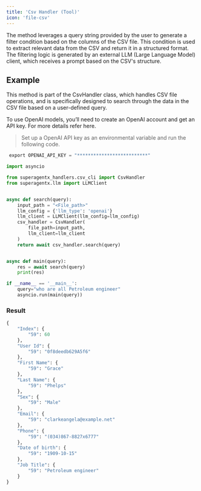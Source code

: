 ```yaml
---
title: 'Csv Handler (Tool)'
icon: 'file-csv'
---
```


The method leverages a query string provided by the user to generate a filter condition based on the columns of the
CSV file. This condition is used to extract relevant data from the CSV and return it in a structured format. The filtering
logic is generated by an external LLM (Large Language Model) client, which receives a prompt based on the CSV's structure.

## Example
This method is part of the CsvHandler class, which handles CSV file operations, and is specifically designed to search
through the data in the CSV file based on a user-defined query.

To use OpenAI models, you’ll need to create an OpenAI account and get an API key. For more details refer here.

>Set up a OpenAI API key as an environmental variable and run the following code.
```python
 export OPENAI_API_KEY = "**************************"
```

```python csv_handler.py
import asyncio

from superagentx_handlers.csv_cli import CsvHandler
from superagentx.llm import LLMClient


async def search(query):
    input_path = "<File_path>"
    llm_config = {'llm_type': 'openai'}
    llm_client = LLMClient(llm_config=llm_config)
    csv_handler = CsvHandler(
        file_path=input_path,
        llm_client=llm_client
    )
    return await csv_handler.search(query)


async def main(query):
    res = await search(query)
    print(res)

if __name__ == '__main__':
    query="who are all Petroleum engineer"
    asyncio.run(main(query))
```

### Result
```python csv cli
{
    "Index": {
        "59": 60
    },
    "User Id": {
        "59": "0f8deedb629A5f6"
    },
    "First Name": {
        "59": "Grace"
    },
    "Last Name": {
        "59": "Phelps"
    },
    "Sex": {
        "59": "Male"
    },
    "Email": {
        "59": "clarkeangela@example.net"
    },
    "Phone": {
        "59": "(034)867-8827x6777"
    },
    "Date of birth": {
        "59": "1909-10-15"
    },
    "Job Title": {
        "59": "Petroleum engineer"
    }
}
```